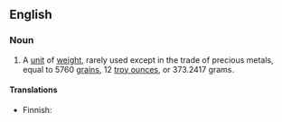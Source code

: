 ==English==
{{wikipedia|Troy weight}}

===Noun===
{{en-noun|head=[[troy]] [[pound]]}}

# A [[unit]] of [[weight]], rarely used except in the trade of precious metals, equal to 5760 [[grain]]s, 12 [[troy ounce|troy ounces]], or 373.2417 grams. 

====Translations====
{{trans-top|unit}}
* Finnish: {{t|fi|troy-naula}}
{{trans-mid}}
{{trans-bottom}}